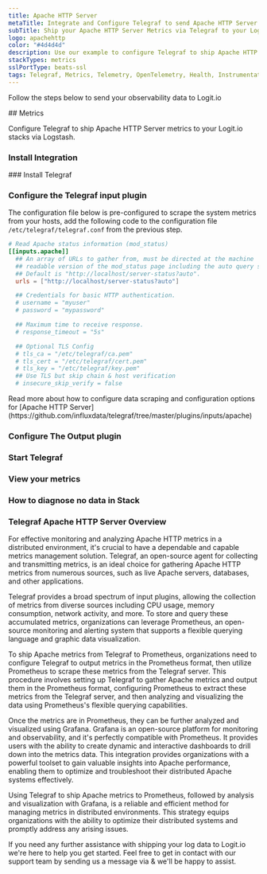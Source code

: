 ```yaml
---
title: Apache HTTP Server
metaTitle: Integrate and Configure Telegraf to send Apache HTTP Server Metrics
subTitle: Ship your Apache HTTP Server Metrics via Telegraf to your Logit.io Stack
logo: apachehttp
color: "#4d4d4d"
description: Use our example to configure Telegraf to ship Apache HTTP Server metrics to Logit.io. Configure Telegraf to send Apache HTTP Server metrics to ELK.
stackTypes: metrics
sslPortType: beats-ssl
tags: Telegraf, Metrics, Telemetry, OpenTelemetry, Health, Instrumentation, Apache HTTP Server, Prometheus, Web Server, Http
---
```


Follow the steps below to send your observability data to Logit.io

<Steps>
  ## Metrics

  Configure Telegraf to ship Apache HTTP Server metrics to your Logit.io stacks via Logstash.

  ### Install Integration
  <InstallIntegration/>
  ### Install Telegraf

  <InstallTelegraf />

  ### Configure the Telegraf input plugin

  The configuration file below is pre-configured to scrape the system metrics from your hosts, add the following code to the configuration file `/etc/telegraf/telegraf.conf` from the previous step.

  ```toml copy
  # Read Apache status information (mod_status)
  [[inputs.apache]]
    ## An array of URLs to gather from, must be directed at the machine
    ## readable version of the mod_status page including the auto query string.
    ## Default is "http://localhost/server-status?auto".
    urls = ["http://localhost/server-status?auto"]

    ## Credentials for basic HTTP authentication.
    # username = "myuser"
    # password = "mypassword"

    ## Maximum time to receive response.
    # response_timeout = "5s"

    ## Optional TLS Config
    # tls_ca = "/etc/telegraf/ca.pem"
    # tls_cert = "/etc/telegraf/cert.pem"
    # tls_key = "/etc/telegraf/key.pem"
    ## Use TLS but skip chain & host verification
    # insecure_skip_verify = false
  ```

  <Callout type="info">
    Read more about how to configure data scraping and configuration options for [Apache HTTP Server](https://github.com/influxdata/telegraf/tree/master/plugins/inputs/apache)
  </Callout>

  ### Configure The Output plugin

  <TelegrafOutputPlugin />

  ### Start Telegraf

  <StartTelegraf />

  ### View your metrics
  <LaunchStack source="Apache_HTTP_Server_Metrics_via_Telegraf" utmMedium="metrics" utmCampaign="telegraf-Apache-metrics" />

  ### How to diagnose no data in Stack

  <DiagnoseNoData />

</Steps>

### Telegraf Apache HTTP Server Overview

For effective monitoring and analyzing Apache HTTP metrics in a distributed environment, it's crucial to have a dependable and capable metrics 
management solution. Telegraf, an open-source agent for collecting and transmitting metrics, is an ideal choice for gathering Apache HTTP 
metrics from numerous sources, such as live Apache servers, databases, and other applications.

Telegraf provides a broad spectrum of input plugins, allowing the collection of metrics from diverse sources including CPU usage, memory 
consumption, network activity, and more. To store and query these accumulated metrics, organizations can leverage Prometheus, an open-source 
monitoring and alerting system that supports a flexible querying language and graphic data visualization.

To ship Apache metrics from Telegraf to Prometheus, organizations need to configure Telegraf to output metrics in the Prometheus format, then 
utilize Prometheus to scrape these metrics from the Telegraf server. This procedure involves setting up Telegraf to gather Apache metrics and 
output them in the Prometheus format, configuring Prometheus to extract these metrics from the Telegraf server, and then analyzing and 
visualizing the data using Prometheus's flexible querying capabilities.

Once the metrics are in Prometheus, they can be further analyzed and visualized using Grafana. Grafana is an open-source platform for monitoring 
and observability, and it's perfectly compatible with Prometheus. It provides users with the ability to create dynamic and interactive 
dashboards to drill down into the metrics data. This integration provides organizations with a powerful toolset to gain valuable insights into 
Apache performance, enabling them to optimize and troubleshoot their distributed Apache systems effectively.

Using Telegraf to ship Apache metrics to Prometheus, followed by analysis and visualization with Grafana, is a reliable and efficient method 
for managing metrics in distributed environments. This strategy equips organizations with the ability to optimize their distributed systems 
and promptly address any arising issues.

If you need any further assistance with shipping your log data to Logit.io we're here to help you get started. Feel free to get in contact with 
our support team by sending us a message via <IntercomButton text="live chat" /> & we'll be happy to assist.

